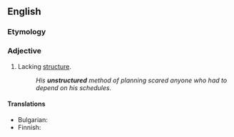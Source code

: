 ==English==

===Etymology===
{{prefix|en|un|structured}}

===Adjective===
{{en-adj}}

# Lacking [[structure]].
#: ''His '''unstructured''' method of planning scared anyone who had to depend on his schedules.''

====Translations====
{{trans-top|Lacking structure}}
* Bulgarian: {{t|bg|неструктури́ран}}
* Finnish: {{t+|fi|epämuodollinen}}
{{trans-mid}}
{{trans-bottom}}